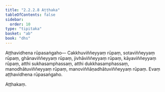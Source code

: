 ```yaml
---
title: "2.2.2.8 Aṭṭhaka"
tableOfContents: false
sidebar:
  order: 10
type: "tipitaka"
basket: "ab"
book: "dhs"
---
```



<DynamicBreadcrumb />

<Division number="590" book="dhs">

<Paragraph number="1222" book="dhs">
Aṭṭhavidhena rūpasaṅgaho—
</Paragraph>

<Paragraph number="1223" book="dhs">
Cakkhuviññeyyaṃ rūpaṃ, sotaviññeyyaṃ rūpaṃ, ghānaviññeyyaṃ rūpaṃ, jivhāviññeyyaṃ rūpaṃ, kāyaviññeyyaṃ rūpaṃ, atthi sukhasamphassaṃ, atthi dukkhasamphassaṃ, manodhātuviññeyyaṃ rūpaṃ, manoviññāṇadhātuviññeyyaṃ rūpaṃ.

</Paragraph>
</Division>

<Paragraph number="1224" type="center" book="dhs">
Evaṃ aṭṭhavidhena rūpasaṅgaho.

  
Aṭṭhakaṃ.
</Paragraph>